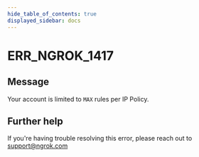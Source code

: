 ```yaml
---
hide_table_of_contents: true
displayed_sidebar: docs
---
```



# ERR_NGROK_1417

## Message

Your account is limited to `MAX` rules per IP Policy.

<ErrorDetails error="err_ngrok_1417" />

## Further help

If you're having trouble resolving this error, please reach out to [support@ngrok.com](mailto:support@ngrok.com?subject=Help%20with%20ERR_NGROK_1417)

